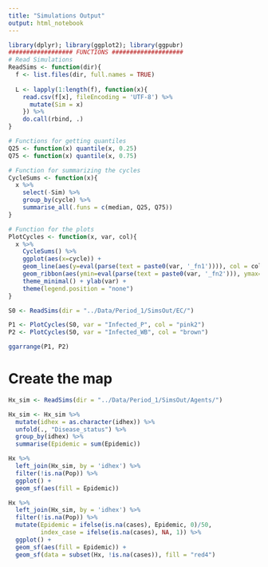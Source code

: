 ---
title: "Simulations Output"
output: html_notebook
---

```{r}
library(dplyr); library(ggplot2); library(ggpubr)
################## FUNCTIONS ####################
# Read Simulations
ReadSims <- function(dir){
  f <- list.files(dir, full.names = TRUE)
  
  L <- lapply(1:length(f), function(x){
    read.csv(f[x], fileEncoding = 'UTF-8') %>%
      mutate(Sim = x)
    }) %>%
    do.call(rbind, .)
}

# Functions for getting quantiles
Q25 <- function(x) quantile(x, 0.25)
Q75 <- function(x) quantile(x, 0.75)

# Function for summarizing the cycles
CycleSums <- function(x){
  x %>%
    select(-Sim) %>%
    group_by(cycle) %>%
    summarise_all(.funs = c(median, Q25, Q75))
}

# Function for the plots
PlotCycles <- function(x, var, col){
  x %>%
    CycleSums() %>%
    ggplot(aes(x=cycle)) +
    geom_line(aes(y=eval(parse(text = paste0(var, '_fn1')))), col = col, lwd = 1) +
    geom_ribbon(aes(ymin=eval(parse(text = paste0(var, '_fn2'))), ymax=eval(parse(text = paste0(var, '_fn3')))), alpha = 0.3, fill = col) +
    theme_minimal() + ylab(var) +
    theme(legend.position = "none") 
}
```



```{r fig.height=3, fig.width=8}
S0 <- ReadSims(dir = "../Data/Period_1/SimsOut/EC/")

P1 <- PlotCycles(S0, var = "Infected_P", col = "pink2")
P2 <- PlotCycles(S0, var = "Infected_WB", col = "brown")

ggarrange(P1, P2)
```

# Create the map 
```{r}
Hx_sim <- ReadSims(dir = "../Data/Period_1/SimsOut/Agents/")

Hx_sim <- Hx_sim %>%
  mutate(idhex = as.character(idhex)) %>%
  unfold(., "Disease_status") %>%
  group_by(idhex) %>%
  summarise(Epidemic = sum(Epidemic))

Hx %>%
  left_join(Hx_sim, by = 'idhex') %>%
  filter(!is.na(Pop)) %>%
  ggplot() +
  geom_sf(aes(fill = Epidemic))

Hx %>%
  left_join(Hx_sim, by = 'idhex') %>%
  filter(!is.na(Pop)) %>%
  mutate(Epidemic = ifelse(is.na(cases), Epidemic, 0)/50,
         index_case = ifelse(is.na(cases), NA, 1)) %>%
  ggplot() +
  geom_sf(aes(fill = Epidemic)) +
  geom_sf(data = subset(Hx, !is.na(cases)), fill = "red4")
```

